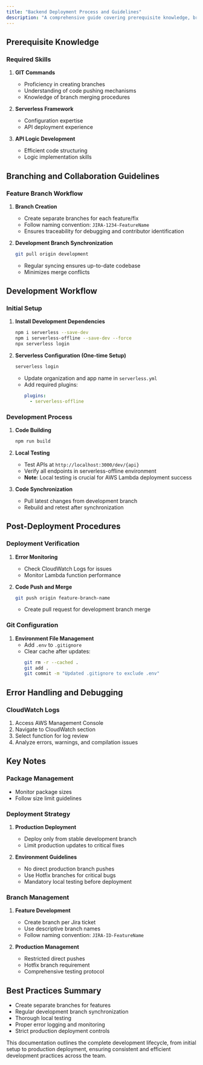 ```yaml
---
title: "Backend Deployment Process and Guidelines"
description: "A comprehensive guide covering prerequisite knowledge, branching strategies, development workflow, and deployment procedures."
---
```


## Prerequisite Knowledge

### Required Skills

1. **GIT Commands**

   - Proficiency in creating branches
   - Understanding of code pushing mechanisms
   - Knowledge of branch merging procedures

2. **Serverless Framework**

   - Configuration expertise
   - API deployment experience

3. **API Logic Development**
   - Efficient code structuring
   - Logic implementation skills

## Branching and Collaboration Guidelines

### Feature Branch Workflow

1. **Branch Creation**

   - Create separate branches for each feature/fix
   - Follow naming convention: `JIRA-1234-FeatureName`
   - Ensures traceability for debugging and contributor identification

2. **Development Branch Synchronization**
   ```bash
   git pull origin development
   ```
   - Regular syncing ensures up-to-date codebase
   - Minimizes merge conflicts

## Development Workflow

### Initial Setup

1. **Install Development Dependencies**

   ```bash
   npm i serverless --save-dev
   npm i serverless-offline --save-dev --force
   npx serverless login
   ```

2. **Serverless Configuration (One-time Setup)**
   ```bash
   serverless login
   ```
   - Update organization and app name in `serverless.yml`
   - Add required plugins:
     ```yaml
     plugins:
       - serverless-offline
     ```

### Development Process

1. **Code Building**

   ```bash
   npm run build
   ```

2. **Local Testing**

   - Test APIs at `http://localhost:3000/dev/{api}`
   - Verify all endpoints in serverless-offline environment
   - **Note**: Local testing is crucial for AWS Lambda deployment success

3. **Code Synchronization**
   - Pull latest changes from development branch
   - Rebuild and retest after synchronization

## Post-Deployment Procedures

### Deployment Verification

1. **Error Monitoring**

   - Check CloudWatch Logs for issues
   - Monitor Lambda function performance

2. **Code Push and Merge**
   ```bash
   git push origin feature-branch-name
   ```
   - Create pull request for development branch merge

### Git Configuration

1. **Environment File Management**
   - Add `.env` to `.gitignore`
   - Clear cache after updates:
     ```bash
     git rm -r --cached .
     git add .
     git commit -m "Updated .gitignore to exclude .env"
     ```

## Error Handling and Debugging

### CloudWatch Logs

1. Access AWS Management Console
2. Navigate to CloudWatch section
3. Select function for log review
4. Analyze errors, warnings, and compilation issues

## Key Notes

### Package Management

- Monitor package sizes
- Follow size limit guidelines

### Deployment Strategy

1. **Production Deployment**

   - Deploy only from stable development branch
   - Limit production updates to critical fixes

2. **Environment Guidelines**
   - No direct production branch pushes
   - Use Hotfix branches for critical bugs
   - Mandatory local testing before deployment

### Branch Management

1. **Feature Development**

   - Create branch per Jira ticket
   - Use descriptive branch names
   - Follow naming convention: `JIRA-ID-FeatureName`

2. **Production Management**
   - Restricted direct pushes
   - Hotfix branch requirement
   - Comprehensive testing protocol

## Best Practices Summary

- Create separate branches for features
- Regular development branch synchronization
- Thorough local testing
- Proper error logging and monitoring
- Strict production deployment controls

This documentation outlines the complete development lifecycle, from initial setup to production deployment, ensuring consistent and efficient development practices across the team.
